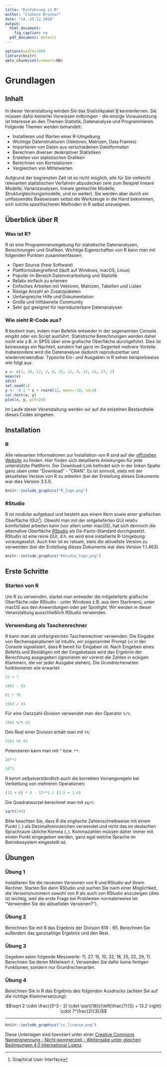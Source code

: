 ```yaml
---
title: "Einführung in R"
author: "Clemens Brunner"
date: "14.-15.12.2018"
output:
  html_document:
    fig_caption: no
  pdf_document: default
---
```


```r
options(width=100)
library(knitr)
opts_chunk$set(comment=NA)
```

# Grundlagen
## Inhalt
In dieser Veranstaltung werden Sie das Statistikpaket [R](https://www.r-project.org/) kennenlernen. Sie müssen dafür keinerlei Vorwissen mitbringen - die einzige Voraussetzung ist Interesse an den Themen Statistik, Datenanalyse und Programmieren. Folgende Themen werden behandelt:

- Installieren und Warten einer R-Umgebung
- Wichtige Datenstrukturen (Vektoren, Matrizen, Data Frames)
- Importieren von Daten aus verschiedenen Dateiformaten
- Berechnen diverser deskriptiver Statistiken
- Erstellen von statistischen Grafiken
- Berechnen von Korrelationen
- Vergleichen von Mittelwerten

Aufgrund der begrenzten Zeit ist es nicht möglich, alle für Sie vielleicht relevanten statistischen Verfahren abzudecken (wie zum Beispiel lineare Modelle, Varianzanalysen, lineare gemischte Modelle, Strukturgleichungsmodelle, und so weiter). Sie werden aber durch ein umfassendes Basiswissen selbst die Werkzeuge in die Hand bekommen, sich solche spezifischeren Methoden in R selbst anzueignen.

## Überblick über R
### Was ist R?
R ist eine Programmierumgebung für statistische Datenanalysen, Berechnungen und Grafiken. Wichtige Eigenschaften von R kann man mit folgenden Punkten zusammenfassen:

- Open Source (freie Software)
- Plattformübergreifend (läuft auf Windows, macOS, Linux)
- Populär im Bereich Datenverarbeitung und Statistik
- Relativ einfach zu erlernen
- Einfaches Arbeiten mit Vektoren, Matrizen, Tabellen und Listen
- Riesige Anzahl an Zusatzpaketen
- Umfangreiche Hilfe und Dokumentation
- Große und hilfsbereite Community
- Sehr gut geeignet für reproduzierbare Datenanalysen

### Wie sieht R-Code aus?
R bedient man, indem man Befehle entweder in der sogenannten Console eingibt oder ein Script ausführt. Statistische Berechnungen werden daher nicht wie z.B. in SPSS über eine grafische Oberfläche durchgeführt. Dies ist keineswegs ein Nachteil, sondern hat ganz im Gegenteil mehrere Vorteile. Insbesondere wird die Datenanalyse dadurch reproduzierbar und wiederverwendbar. Typische Ein- und Ausgaben in R sehen beispielsweise wie folgt aus:

```R
x <- c(1, 18, 12, 3, 8, 22, 12, 4, 13, 21, 27, 1)
mean(x)
sd(x)
set.seed(1)
y <- -0.1 * x + rnorm(12, mean=-10, sd=4)
cor.test(x, y)
plot(x, y, pch=20)
```

Im Laufe dieser Veranstaltung werden wir auf die einzelnen Bestandteile dieses Codes eingehen.

## Installation
### R
Alle relevanten Informationen zur Installation von R sind auf der [offiziellen Website](https://www.r-project.org/) zu finden. Hier finden sich detaillierte Anleitungen für jede unterstützte Plattform. Der Download-Link befindet sich in der linken Spalte ganz oben unter "Download" - "CRAN". Es ist sinnvoll, stets mit der aktuellsten Version von R zu arbeiten (bei der Erstellung dieses Dokuments war dies Version 3.5.1).

```r
knitr::include_graphics("R_logo.png")
```

### RStudio
R ist modular aufgebaut und besteht aus einem Kern sowie einer grafischen Oberfläche (GUI[^1]). Obwohl man mit der mitgelieferten GUI relativ komfortabel arbeiten kann (vor allem unter macOS), hat sich dennoch die alternative Oberfläche [RStudio](https://www.rstudio.com/) als De-Facto-Standard durchgesetzt. RStudio ist eine reine GUI, d.h. es wird eine installierte R-Umgebung vorausgesetzt. Auch hier ist es ratsam, stets die aktuellste Version zu verwenden (bei der Erstellung dieses Dokuments war dies Version 1.1.463).

```r
knitr::include_graphics("RStudio_logo.png")
```

[^1]: Graphical User Interface

## Erste Schritte
### Starten von R
Um R zu verwenden, startet man entweder die mitgelieferte grafische Oberfläche oder RStudio - unter Windows z.B. aus dem Startmenü, unter macOS aus den Anwendungen oder per Spotlight. Wir werden in dieser Veranstaltung ausschließlich RStudio verwenden.

### Verwendung als Taschenrechner
R kann man als umfangreichen Taschenrechner verwenden. Die Eingabe von Rechenoperationen ist intuitiv, ein sogenannter Prompt (`>`) in der Console signalisiert, dass R bereit für Eingaben ist. Nach Eingeben eines Befehls und Bestätigen mit der Eingabetaste wird das Ergebnis der Berechnung ausgegeben (ignorieren wir vorerst die Zahlen in eckigen Klammern, die vor jeder Ausgabe stehen). Die Grundrechenarten funktionieren wie erwartet:

```r
13 + 7
```

```r
1001 - 93
```

```r
81 * 76
```

```r
1563 / 43
```

Für eine Ganzzahl-Division verwendet man den Operator `%/%`:

```r
1563 %/% 43
```

Den Rest einer Division erhält man mit ```%%```:
```r
1563 %% 43
```

Potenzieren kann man mit ```^``` bzw. ```**```:
```r
16**2
```

```r
16^2
```

R kennt selbstverständlich auch die korrekten Vorrangsregeln bei Verkettung von mehreren Operationen:

```r
(13 + 6) * 8 - 12**2 / (2.5 + 1.6)
```

Die Quadratwurzel berechnet man mit `sqrt`:

```r
sqrt(144)
```

Bitte beachten Sie, dass R die *englische* Zahlenschreibweise mit einem Punkt (`.`) als Dezimaltrennzeichen verwendet und nicht das im deutschen Sprachraum übliche Komma (`,`). Kommazahlen müssen daher immer mit einem Punkt eingegeben werden, ganz egal welche Sprache im Betriebssystem eingestellt ist.

## Übungen
### Übung 1
Installieren Sie die neuesten Versionen von R und RStudio auf Ihrem Rechner. Starten Sie dann RStudio und suchen Sie nach einer Möglichkeit, die Versionsnummern sowohl von R als auch von RStudio anzuzeigen (dies ist wichtig, weil die erste Frage bei Problemen normalerweise ist: "Verwenden Sie die aktuellsten Versionen?").

### Übung 2
Berechnen Sie mit R das Ergebnis der Division $619 : 65$. Berechnen Sie außerdem das ganzzahlige Ergebnis und den Rest.

### Übung 3
Gegeben seien folgende Messwerte: 11, 27, 15, 10, 32, 18, 25, 22, 29, 11. Berechnen Sie deren Mittelwert $\bar{x}$. Verwenden Sie dafür keine fertigen Funktionen, sondern nur Grundrechenarten.

### Übung 4
Berechnen Sie in R das Ergebnis des folgenden Ausdrucks (achten Sie auf die richtige Klammersetzung):

$$\sqrt 2 \cdot \frac{(5^3 - 2) \cdot \sqrt{18}}{\left(\frac{7}{5} + 13.2 \right) \cdot 7^\frac{2}{3}}$$

---

```r
knitr::include_graphics("cc_license.png")
```

Diese Unterlagen sind lizenziert unter einer [Creative Commons Namensnennung - Nicht-kommerziell - Weitergabe unter gleichen Bedingungen 4.0 International Lizenz](http://creativecommons.org/licenses/by-nc-sa/4.0/).